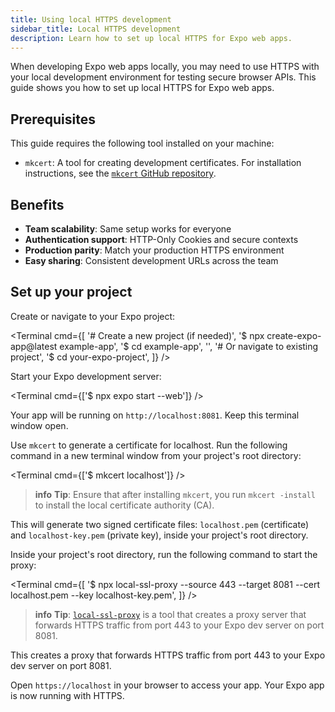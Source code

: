 ```yaml
---
title: Using local HTTPS development
sidebar_title: Local HTTPS development
description: Learn how to set up local HTTPS for Expo web apps.
---
```



When developing Expo web apps locally, you may need to use HTTPS with your local development environment for testing secure browser APIs. This guide shows you how to set up local HTTPS for Expo web apps.

## Prerequisites

This guide requires the following tool installed on your machine:

- `mkcert`: A tool for creating development certificates. For installation instructions, see the [`mkcert` GitHub repository](https://github.com/FiloSottile/mkcert#installation).

## Benefits

- **Team scalability**: Same setup works for everyone
- **Authentication support**: HTTP-Only Cookies and secure contexts
- **Production parity**: Match your production HTTPS environment
- **Easy sharing**: Consistent development URLs across the team

## Set up your project

<Step label="1">

Create or navigate to your Expo project:

<Terminal
  cmd={[
    '# Create a new project (if needed)',
    '$ npx create-expo-app@latest example-app',
    '$ cd example-app',
    '',
    '# Or navigate to existing project',
    '$ cd your-expo-project',
  ]}
/>

</Step>

<Step label="2">

Start your Expo development server:

<Terminal cmd={['$ npx expo start --web']} />

Your app will be running on `http://localhost:8081`. Keep this terminal window open.

</Step>

<Step label="3">

Use `mkcert` to generate a certificate for localhost. Run the following command in a new terminal window from your project's root directory:

<Terminal cmd={['$ mkcert localhost']} />

> **info** **Tip**: Ensure that after installing `mkcert`, you run `mkcert -install` to install the local certificate authority (CA).

This will generate two signed certificate files: `localhost.pem` (certificate) and `localhost-key.pem` (private key), inside your project's root directory.

</Step>

<Step label="4">

Inside your project's root directory, run the following command to start the proxy:

<Terminal
  cmd={[
    '$ npx local-ssl-proxy --source 443 --target 8081 --cert localhost.pem --key localhost-key.pem',
  ]}
/>

> **info** **Tip**: [`local-ssl-proxy`](https://github.com/cameronhunter/local-ssl-proxy) is a tool that creates a proxy server that forwards HTTPS traffic from port 443 to your Expo dev server on port 8081.

This creates a proxy that forwards HTTPS traffic from port 443 to your Expo dev server on port 8081.

</Step>

<Step label="5">

Open `https://localhost` in your browser to access your app. Your Expo app is now running with HTTPS.

</Step>
